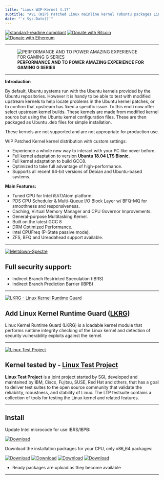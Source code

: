 ```yaml
---
title: "Linux WIP-Kernel 4.17"
subtitle: "AVL (WIP) Patched Linux mainline kernel (Ubuntu packages Linux 4.17.0-avl-20180410)"
date: "`r Sys.Date()`"
---
```




[![standard-readme compliant](https://img.shields.io/badge/readme%20style-standard-brightgreen.svg)](https://github.com/RichardLitt/standard-readme)
[![Donate with Bitcoin](https://en.cryptobadges.io/badge/micro/1KvWrbLhuzk8DSb2Yq2948bMj3uQvVTQCW)](https://en.cryptobadges.io/donate/1KvWrbLhuzk8DSb2Yq2948bMj3uQvVTQCW)
[![Donate with Ethereum](https://en.cryptobadges.io/badge/micro/0xE42f2d4D4aF888Ac784ED26a68E828475A4712Cb)](https://en.cryptobadges.io/donate/0xE42f2d4D4aF888Ac784ED26a68E828475A4712Cb)

<!--html_preserve-->

<script>
  (function() {
    var cx = 'partner-pub-4314805673333081:4559596035';
    var gcse = document.createElement('script');
    gcse.type = 'text/javascript';
    gcse.async = true;
    gcse.src = 'https://cse.google.com/cse.js?cx=' + cx;
    var s = document.getElementsByTagName('script')[0];
    s.parentNode.insertBefore(gcse, s);
  })();
</script>
<gcse:search></gcse:search>

<!--/html_preserve-->

---

![**PERFORMANCE AND TO POWER AMAZING EXPERIENCE FOR GAMING G SERIES**](images/g.jpeg)

---

**Introduction**

By default, Ubuntu systems run with the Ubuntu kernels provided by the Ubuntu repositories. However it is handy to be able to test with modified upstream kernels to help locate problems in the Ubuntu kernel patches, or to confirm that upstream has fixed a specific issue. To this end i now offer select upstream kernel builds. These kernels are made from modified kernel source but using the Ubuntu kernel configuration files. These are then packaged as Ubuntu .deb files for simple installation.

These kernels are not supported and are not appropriate for production use.

WIP Patched Kernel kernel distribution with custom settings:

 - Experience a whole new way to interact with your PC like never before. 
 - Full kernel adaptation to version **Ubuntu 18.04 LTS Bionic.**
 - Full kernel adaptation to build GCC8.
 - Optimized to take full advantage of high-performance.
 - Supports all recent 64-bit versions of Debian and Ubuntu-based systems. 


**Main Features:**

 - Tuned CPU for Intel i5/i7/Atom platform.
 - PDS CPU Scheduler & Multi-Queue I/O Block Layer w/ BFQ-MQ for smoothness and responsiveness.
 - Caching, Virtual Memory Manager and CPU Governor Improvements.
 - General-purpose Multitasking Kernel.
 - Built on the latest GCC 8
 - DRM Optimized Performance.
 - Intel CPUFreq (P-State passive mode).
 - ZFS, BFQ and Ureadahead support available.

---

[![**Meltdown-Spectre**](images/ibrs3.jpeg)]()
 
## Full security support:
 
 - Indirect Branch Restricted Speculation (IBRS)
 - Indirect Branch Prediction Barrier (IBPB)

---

[![**LKRG - Linux Kernel Runtime Guard**](images/logo_openwall.png)](http://www.openwall.com/lkrg/)

## Add Linux Kernel Runtime Guard ([LKRG](http://www.openwall.com/lkrg/))

 Linux Kernel Runtime Guard (LKRG) is a loadable kernel module that
performs runtime integrity checking of the Linux kernel and detection of
security vulnerability exploits against the kernel.

---

[![**Linux Test Project**](images/ltp_logo.jpeg)](http://linux-test-project.github.io/)

## Kernel tested by - [Linux Test Project](http://linux-test-project.github.io/)

 **Linux Test Project** is a joint project started by SGI, developed and maintained by IBM, Cisco, Fujitsu, SUSE, Red Hat and others, that has a goal to deliver test suites to the open source community that validate the reliability, robustness, and stability of Linux. The LTP testsuite contains a collection of tools for testing the Linux kernel and related features.


---


## Install

Update Intel microcode for use IBRS/IBPB:

[![Download](https://img.shields.io/badge/Download-microcode-red.svg)](https://downloadcenter.intel.com/download/27591/Linux-Processor-Microcode-Data-File)


Download the installation packages for your CPU, only x86_64 packages:

[![Download](https://img.shields.io/badge/Download-broadwell-blue.svg)](https://goo.gl/Fdz9uT)
[![Download](https://img.shields.io/badge/Download-westmere-yellow.svg)](https://goo.gl/b49thD)
[![Download](https://img.shields.io/badge/Dowload-atom-red.svg)](https://goo.gl/zHHafR)
[![Download](https://img.shields.io/badge/Download-generic-green.svg)](https://goo.gl/DSHRoF)

- Ready packages are upload as they become available

---

